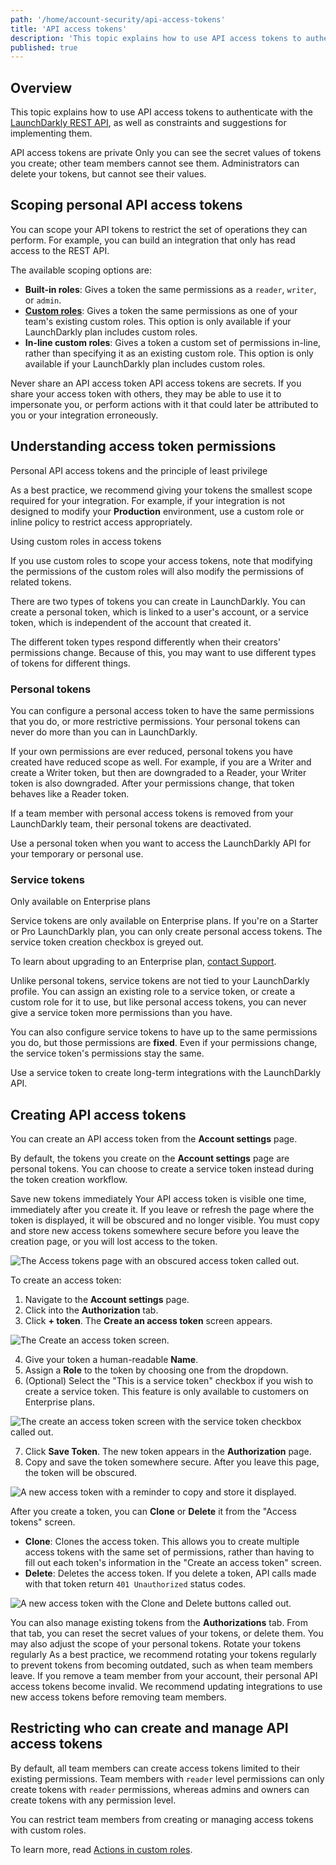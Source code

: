 ```yaml
---
path: '/home/account-security/api-access-tokens'
title: 'API access tokens'
description: 'This topic explains how to use API access tokens to authenticate with the LaunchDarkly REST API.'
published: true
---
```


## Overview

This topic explains how to use API access tokens to authenticate with the [LaunchDarkly REST API](https://apidocs.launchdarkly.com), as well as constraints and suggestions for implementing them.

<Callout intent="info">
  <CalloutTitle>API access tokens are private</CalloutTitle>
  <CalloutDescription>
    Only you can see the secret values of tokens you create; other team members cannot see them. Administrators can delete your tokens,
    but cannot see their values.
  </CalloutDescription>
</Callout> 

## Scoping personal API access tokens

You can scope your API tokens to restrict the set of operations they can perform. For example, you can build an integration that only has read access to the REST API.

The available scoping options are:

- **Built-in roles**: Gives a token the same permissions as a `reader`, `writer`, or `admin`.
- **[Custom roles](/home/account-security/custom-roles)**: Gives a token the same permissions as one of your team's existing custom roles. This option is only available if your LaunchDarkly plan includes custom roles.
- **In-line custom roles**: Gives a token a custom set of permissions in-line, rather than specifying it as an existing custom role. This option is only available if your LaunchDarkly plan includes custom roles.

<Callout intent="warning">
  <CalloutTitle>Never share an API access token</CalloutTitle>
  <CalloutDescription>
    API access tokens are secrets. If you share your access token with others, they may be able to use it to 
    impersonate you, or perform actions with it that could later be attributed to you or your integration erroneously.
  </CalloutDescription>
</Callout> 

## Understanding access token permissions

<Callout intent="info">
  <CalloutTitle>Personal API access tokens and the principle of least privilege</CalloutTitle>
  <CalloutDescription>

As a best practice, we recommend giving your tokens the smallest scope required for your integration. For example,
if your integration is not designed to modify your **Production** environment, use a custom role or inline policy to
restrict access appropriately.

  </CalloutDescription>
</Callout>

<Callout intent="warning">

  <CalloutTitle>Using custom roles in access tokens</CalloutTitle>
  <CalloutDescription>

If you use custom roles to scope your access tokens, note that modifying the permissions of the custom roles will also modify the permissions of related tokens.

  </CalloutDescription>
</Callout>

There are two types of tokens you can create in LaunchDarkly. You can create a personal token, which is linked to a user's account, or a service token, which is independent of the account that created it.

The different token types respond differently when their creators' permissions change. Because of this, you may want to use different types of tokens for different things.

### Personal tokens

You can configure a personal access token to have the same permissions that you do, or more restrictive permissions. Your personal tokens can never do more than you can in LaunchDarkly.

If your own permissions are ever reduced, personal tokens you have created have reduced scope as well. For example, if you are a Writer and create a Writer token, but then are downgraded to a Reader, your Writer token is also downgraded. After your permissions change, that token behaves like a Reader token.

If a team member with personal access tokens is removed from your LaunchDarkly team, their personal tokens are deactivated.

Use a personal token when you want to access the LaunchDarkly API for your temporary or personal use.

### Service tokens

<Callout intent="info">
  <CalloutTitle>Only available on Enterprise plans</CalloutTitle>
  <CalloutDescription>

Service tokens are only available on Enterprise plans. If you're on a Starter or Pro LaunchDarkly plan, you can only create personal access tokens. The service token creation checkbox is greyed out. 

To learn about upgrading to an Enterprise plan, [contact Support](https://support.launchdarkly.com).

  </CalloutDescription>
</Callout> 

Unlike personal tokens, service tokens are not tied to your LaunchDarkly profile. You can assign an existing role to a service token, or create a custom role for it to use, but like personal access tokens, you can never give a service token more permissions than you have.

You can also configure service tokens to have up to the same permissions you do, but those permissions are **fixed**. Even if your permissions change, the service token's permissions stay the same.

Use a service token to create long-term integrations with the LaunchDarkly API.

## Creating API access tokens

You can create an API access token from the **Account settings** page. 

By default, the tokens you create on the **Account settings** page are personal tokens. You can choose to create a service token instead during the token creation workflow.

<Callout intent="alert">
  <CalloutTitle>Save new tokens immediately</CalloutTitle>
  <CalloutDescription>
    Your API access token is visible one time, immediately after you create it. If you leave or refresh the page where the token is displayed, it will be obscured and no longer visible. You must copy and store new access tokens somewhere secure before you leave the creation page, or you will lost access to the token.
  </CalloutDescription>
</Callout> 

![The Access tokens page with an obscured access token called out.](../../images/settings-access-tokens-obscured-callout.png) 

To create an access token:

1. Navigate to the **Account settings** page.
2. Click into the **Authorization** tab.
3. Click **+ token**. The **Create an access token** screen appears.

![The Create an access token screen.](../../images/settings-access-tokens.png) 

4. Give your token a human-readable **Name**.
5. Assign a **Role** to the token by choosing one from the dropdown.
6. (Optional) Select the "This is a service token" checkbox if you wish to create a service token. This feature is only available to customers on Enterprise plans.

![The create an access token screen with the service token checkbox called out.](../../images/settings-access-tokens-service-checkbox-callout.png)

7. Click **Save Token**. The new token appears in the **Authorization** page. 
8. Copy and save the token somewhere secure. After you leave this page, the token will be obscured.

![A new access token with a reminder to copy and store it displayed.](../../images/settings-access-tokens-notification.png)

After you create a token, you can **Clone** or **Delete** it from the "Access tokens" screen.

* **Clone**: Clones the access token. This allows you to create multiple access tokens with the same set of permissions, rather than having to fill out each token's information in the "Create an access token" screen.
* **Delete**: Deletes the access token. If you delete a token, API calls made with that token return `401 Unauthorized` status codes.

![A new access token with the Clone and Delete buttons called out.](../../images/settings-access-tokens-clone-delete-callout.png)

You can also manage existing tokens from the **Authorizations** tab. From that tab, you can reset the secret values of your tokens, or delete them. You may also adjust the scope of your personal tokens.
<Callout intent="alert">
  <CalloutTitle>Rotate your tokens regularly</CalloutTitle>
  <CalloutDescription>
    As a best practice, we recommend rotating your tokens regularly to prevent tokens from becoming outdated, such as
    when team members leave. If you remove a team member from your account, their personal API access tokens become
    invalid. We recommend updating integrations to use new access tokens before removing team members.
  </CalloutDescription>
</Callout> 

## Restricting who can create and manage API access tokens

By default, all team members can create access tokens limited to their existing permissions. Team members with `reader` level permissions can only create tokens with `reader` permissions, whereas admins and owners can create tokens with any permission level.

You can restrict team members from creating or managing access tokens with custom roles.

To learn more, read [Actions in custom roles](/home/account-security/custom-roles/actions).
